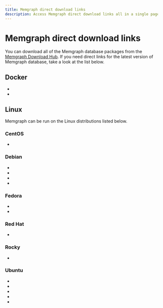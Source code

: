 ```yaml
---
title: Memgraph direct download links
description: Access Memgraph direct download links all in a single page. Our documentation is committed to ensuring a smooth developer experience. 
---
```



# Memgraph direct download links

You can download all of the Memgraph database packages from the [Memgraph
Download Hub](https://memgraph.com/download/). If you need direct links for the
latest version of Memgraph database, take a look at the list below.

## Docker
- <LinkClick link="https://download.memgraph.com/memgraph/v2.19.0/docker/memgraph-2.19.0-docker.tar.gz" os="docker" distribution="docker-x86"/>
- <LinkClick link="https://download.memgraph.com/memgraph/v2.19.0/docker-aarch64/memgraph-2.19.0-docker.tar.gz" os="docker" distribution="docker-x86"/>

## Linux

Memgraph can be run on the Linux distributions listed below.

### CentOS
- <LinkClick link="https://download.memgraph.com/memgraph/v2.19.0/centos-9/memgraph-2.19.0_1-1.x86_64.rpm" os="linux" distribution="centos-9"/>

### Debian
- <LinkClick link="https://download.memgraph.com/memgraph/v2.19.0/debian-11/memgraph_2.19.0-1_amd64.deb" os="linux" distribution="debian-11"/>
- <LinkClick link="https://download.memgraph.com/memgraph/v2.19.0/debian-11-aarch64/memgraph_2.19.0-1_arm64.deb" os="linux" distribution="debian-11-aarch64"/>
- <LinkClick link="https://download.memgraph.com/memgraph/v2.19.0/debian-12/memgraph_2.19.0-1_amd64.deb" os="linux" distribution="debian-12"/>
- <LinkClick link="https://download.memgraph.com/memgraph/v2.19.0/debian-12-aarch64/memgraph_2.19.0-1_arm64.deb" os="linux" distribution="debian-12-aarch64"/>

### Fedora
- <LinkClick link="https://download.memgraph.com/memgraph/v2.19.0/fedora-38/memgraph-2.19.0_1-1.x86_64.rpm" os="linux" distribution="fedora-38"/>
- <LinkClick link="https://download.memgraph.com/memgraph/v2.19.0/fedora-39/memgraph-2.19.0_1-1.x86_64.rpm" os="linux" distribution="fedora-39"/>

### Red Hat
- <LinkClick link="https://download.memgraph.com/memgraph/v2.19.0/centos-9/memgraph-2.19.0_1-1.x86_64.rpm" os="linux" distribution="redhat-9"/>

### Rocky
- <LinkClick link="https://download.memgraph.com/memgraph/v2.19.0/rocky-9.3/memgraph-2.19.0_1-1.x86_64.rpm" os="linux" distribution="rocky-9"/>

### Ubuntu
- <LinkClick link="https://download.memgraph.com/memgraph/v2.19.0/ubuntu-20.04/memgraph_2.19.0-1_amd64.deb" os="linux" distribution="ubuntu-20"/>
- <LinkClick link="https://download.memgraph.com/memgraph/v2.19.0/ubuntu-22.04/memgraph_2.19.0-1_amd64.deb" os="linux" distribution="ubuntu-22"/>
- <LinkClick link="https://download.memgraph.com/memgraph/v2.19.0/ubuntu-22.04-aarch64/memgraph_2.19.0-1_arm64.deb" os="linux" distribution="ubuntu-22-aarch64"/>
- <LinkClick link="https://download.memgraph.com/memgraph/v2.19.0/ubuntu-24.04/memgraph_2.19.0-1_amd64.deb" os="linux" distribution="ubuntu-24"/>
- <LinkClick link="https://download.memgraph.com/memgraph/v2.19.0/ubuntu-24.04-aarch64/memgraph_2.19.0-1_arm64.deb" os="linux" distribution="ubuntu-24-aarch64"/>

